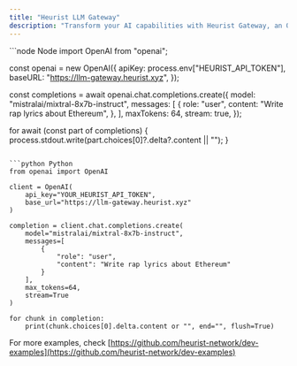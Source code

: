 ```yaml
---
title: "Heurist LLM Gateway"
description: "Transform your AI capabilities with Heurist Gateway, an OpenAI-compatible LLM API endpoint. Seamlessly integrate with open source LLMs using the familiar OpenAI SDK and unlock the power of decentralized AI at a low cost. Make changes with just 3 lines of code and start integrating right away. Check out the example below to see how easy it is!"
---
```


<CodeGroup>
  ```node Node
  import OpenAI from "openai";

  const openai = new OpenAI({
    apiKey: process.env["HEURIST_API_TOKEN"],
    baseURL: "https://llm-gateway.heurist.xyz",
  });

  const completions = await openai.chat.completions.create({
    model: "mistralai/mixtral-8x7b-instruct",
    messages: [
      {
        role: "user",
        content: "Write rap lyrics about Ethereum",
      },
    ],
    maxTokens: 64,
    stream: true,
  });

  for await (const part of completions) {
    process.stdout.write(part.choices[0]?.delta?.content || "");
  }
  ```

  ```python Python
  from openai import OpenAI

  client = OpenAI(
      api_key="YOUR_HEURIST_API_TOKEN",
      base_url="https://llm-gateway.heurist.xyz"
  )

  completion = client.chat.completions.create(
      model="mistralai/mixtral-8x7b-instruct",
      messages=[
          {
              "role": "user",
              "content": "Write rap lyrics about Ethereum"
          }
      ],
      max_tokens=64,
      stream=True
  )

  for chunk in completion:
      print(chunk.choices[0].delta.content or "", end="", flush=True)
  ```
</CodeGroup>

For more examples, check [https://github.com/heurist-network/dev-examples](https://github.com/heurist-network/dev-examples)

